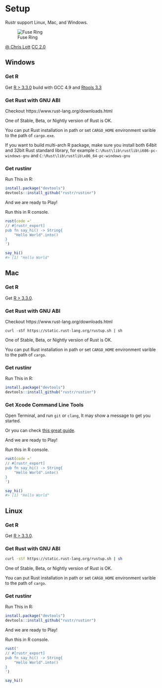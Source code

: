 # Setup

Rustr support Linux, Mac, and Windows.

![Fuse Ring](./images/setup.jpg)

[@ Chris Lott](https://www.flickr.com/photos/fncll/8604144457/in/photolist-xELx44-aeGtnt-xbcPF1-nT2ZFk-o2wrom-xbcZxW-xs1Le9-xELyLn-xsQof6-mL9ndW-59oVCm-2wPrE-ec7aPH-wvX6sc-8pgKJf-9KiRJr-e7juoe-rzsGcV-7oofH7-2wPrn-dVsH5X-hLf6aW-66S3Qg-8G1fuT-2wPrt) [CC 2.0](https://creativecommons.org/licenses/by/2.0/deed.en)

## Windows

### Get R

Get [R > 3.3.0](https://cran.r-project.org/bin/windows/base/R-3.3.0alpha-win.exe) build with GCC 4.9 and [Rtools 3.3](https://cran.r-project.org/bin/windows/Rtools/Rtools33.exe)

### Get Rust with GNU ABI 

Checkout https://www.rust-lang.org/downloads.html

One of Stable, Beta, or Nightly version of Rust is OK. 

You can put Rust installation in path or set `CARGO_HOME` environment varible to the path of `cargo.exe`. 

If you want to build multi-arch R package, make sure you install both 64bit and 32bit Rust standard library, for example `C:\Rust\lib\rustlib\i686-pc-windows-gnu` and `C:\Rust\lib\rustlib\x86_64-pc-windows-gnu`

### Get rustinr

Run This in R:

```r
install.package("devtools")
devtools::install_github("rustr/rustinr")
```

And we are ready to Play!

Run this in R console.

```r
rust(code ='
// #[rustr_export]
pub fn say_hi() -> String{
	"Hello World".into()
}
')

say_hi()
#> [1] "Hello World"
```

## Mac

### Get R

Get [R > 3.3.0](https://cran.r-project.org/bin/macosx/).

### Get Rust with GNU ABI 

Checkout https://www.rust-lang.org/downloads.html

```
curl -sSf https://static.rust-lang.org/rustup.sh | sh
```


One of Stable, Beta, or Nightly version of Rust is OK. 

You can put Rust installation in path or set `CARGO_HOME` environment varible to the path of `cargo`.

### Get rustinr

Run This in R:

```r
install.package("devtools")
devtools::install_github("rustr/rustinr")
```

### Get Xcode Command Line Tools

Open Terminal, and run `git` or `clang`, It may show a message to get you started. 

Or you can check [this great guide](http://rud.is/b/2015/10/20/installing-r-on-os-x/).

And we are ready to Play!

Run this in R console.

```r
rust(code ='
// #[rustr_export]
pub fn say_hi() -> String{
	"Hello World".into()
}
')

say_hi()
#> [1] "Hello World"
```

## Linux

### Get R

Get [R > 3.3.0](https://cran.r-project.org/).

### Get Rust with GNU ABI 

```bash
curl -sSf https://static.rust-lang.org/rustup.sh | sh
```

One of Stable, Beta, or Nightly version of Rust is OK. 

You can put Rust installation in path or set `CARGO_HOME` environment varible to the path of `cargo`.

### Get rustinr

Run This in R:

```r
install.package("devtools")
devtools::install_github("rustr/rustinr")
```

And we are ready to Play!

Run this in R console.

```r
rust('
// #[rustr_export]
pub fn say_hi() -> String{
	"Hello World".into()
}
')

say_hi()
```
